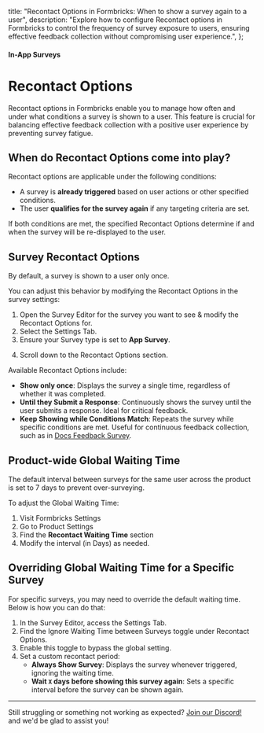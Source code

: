 

  title: "Recontact Options in Formbricks: When to show a survey again to a user",
  description:
    "Explore how to configure Recontact options in Formbricks to control the frequency of survey exposure to users, ensuring effective feedback collection without compromising user experience.",
};

#### In-App Surveys

# Recontact Options

Recontact options in Formbricks enable you to manage how often and under what conditions a survey is shown to a user. This feature is crucial for balancing effective feedback collection with a positive user experience by preventing survey fatigue.

## When do Recontact Options come into play?

Recontact options are applicable under the following conditions:

- A survey is **already triggered** based on user actions or other specified conditions.
- The user **qualifies for the survey again** if any targeting criteria are set.

If both conditions are met, the specified Recontact Options determine if and when the survey will be re-displayed to the user.

## Survey Recontact Options

<Note>By default, a survey is shown to a user only once.</Note>

You can adjust this behavior by modifying the Recontact Options in the survey settings:

1. Open the Survey Editor for the survey you want to see & modify the Recontact Options for.
2. Select the Settings Tab.
3. Ensure your Survey type is set to **App Survey**.

<MdxImage
  src={AppSurvey}
  alt="Choose Survey Type as App Survey"
  quality="100"
  className="max-w-full rounded-lg sm:max-w-3xl"
/>

4. Scroll down to the Recontact Options section.

Available Recontact Options include:

- **Show only once**: Displays the survey a single time, regardless of whether it was completed.
- **Until they Submit a Response**: Continuously shows the survey until the user submits a response. Ideal for critical feedback.
- **Keep Showing while Conditions Match**: Repeats the survey while specific conditions are met. Useful for continuous feedback collection, such as in [Docs Feedback Survey](/docs/best-practices/docs-feedback).

<MdxImage
  src={SurveyRecontact}
  alt="Choose Recontanct Options for the Survey"
  quality="100"
  className="max-w-full rounded-lg sm:max-w-3xl"
/>

## Product-wide Global Waiting Time

<Note>
  The default interval between surveys for the same user across the product is set to 7 days to prevent
  over-surveying.
</Note>

To adjust the Global Waiting Time:

1. Visit Formbricks Settings
2. Go to Product Settings
3. Find the **Recontact Waiting Time** section
4. Modify the interval (in Days) as needed.

<MdxImage
  src={GlobalWaitTime}
  alt="Formbricks Product-Wide Wait Time"
  quality="100"
  className="max-w-full rounded-lg sm:max-w-3xl"
/>

## Overriding Global Waiting Time for a Specific Survey

For specific surveys, you may need to override the default waiting time. Below is how you can do that:

1. In the Survey Editor, access the Settings Tab.
2. Find the Ignore Waiting Time between Surveys toggle under Recontact Options.
3. Enable this toggle to bypass the global setting.
4. Set a custom recontact period:
   - **Always Show Survey**: Displays the survey whenever triggered, ignoring the waiting time.
   - **Wait `X` days before showing this survey again**: Sets a specific interval before the survey can be shown again.

<MdxImage
  src={IgnoreWaitTime}
  alt="Ignore Global Waiting Time for a Specific Survey"
  quality="100"
  className="max-w-full rounded-lg sm:max-w-3xl"
/>

---

Still struggling or something not working as expected? [Join our Discord!](https://formbricks.com/discord) and we'd be glad to assist you!
